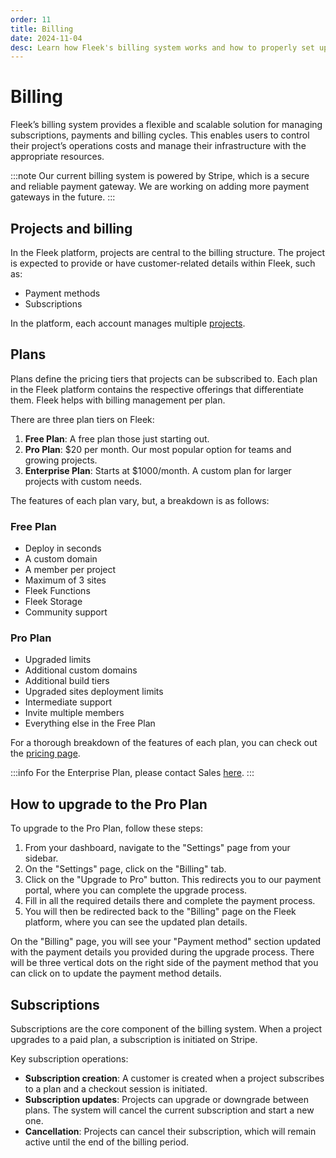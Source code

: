 ```yaml
---
order: 11
title: Billing
date: 2024-11-04
desc: Learn how Fleek's billing system works and how to properly set up billing.
---
```


# Billing

Fleek’s billing system provides a flexible and scalable solution for managing subscriptions, payments and billing cycles.
This enables users to control their project’s operations costs and manage their infrastructure with the appropriate resources.

:::note
Our current billing system is powered by Stripe, which is a secure and reliable payment gateway. We are working on adding more payment gateways in the future.
:::

## Projects and billing

In the Fleek platform, projects are central to the billing structure. The project is expected to provide or have customer-related details within Fleek, such as:

- Payment methods
- Subscriptions

In the platform, each account manages multiple [projects](https://fleek.xyz/docs/platform/projects/).

## Plans

Plans define the pricing tiers that projects can be subscribed to. Each plan in the Fleek platform contains the respective offerings that differentiate them. Fleek helps with billing management per plan.

There are three plan tiers on Fleek:

1. **Free Plan**: A free plan those just starting out.
2. **Pro Plan**: $20 per month. Our most popular option for teams and growing projects.
3. **Enterprise Plan**: Starts at $1000/month. A custom plan for larger projects with custom needs.

The features of each plan vary, but, a breakdown is as follows:

### Free Plan

- Deploy in seconds
- A custom domain
- A member per project
- Maximum of 3 sites
- Fleek Functions
- Fleek Storage
- Community support

### Pro Plan

- Upgraded limits
- Additional custom domains
- Additional build tiers
- Upgraded sites deployment limits
- Intermediate support
- Invite multiple members
- Everything else in the Free Plan

For a thorough breakdown of the features of each plan, you can check out the [pricing page](/pricing).

:::info
For the Enterprise Plan, please contact Sales [here](https://fleek.typeform.com/fleekinterest?typeform-source=fleek.xyz).
:::

## How to upgrade to the Pro Plan

To upgrade to the Pro Plan, follow these steps:

1. From your dashboard, navigate to the "Settings" page from your sidebar.
2. On the "Settings" page, click on the "Billing" tab.
3. Click on the "Upgrade to Pro" button. This redirects you to our payment portal, where you can complete the upgrade process.
4. Fill in all the required details there and complete the payment process.
5. You will then be redirected back to the "Billing" page on the Fleek platform, where you can see the updated plan details.

On the "Billing" page, you will see your "Payment method" section updated with the payment details you provided during the upgrade process.
There will be three vertical dots on the right side of the payment method that you can click on to update the payment method details.

## Subscriptions

Subscriptions are the core component of the billing system. When a project upgrades to a paid plan, a subscription is initiated on Stripe.

Key subscription operations:

- **Subscription creation**: A customer is created when a project subscribes to a plan and a checkout session is initiated.
- **Subscription updates**: Projects can upgrade or downgrade between plans. The system will cancel the current subscription and start a new one.
- **Cancellation**: Projects can cancel their subscription, which will remain active until the end of the billing period.
